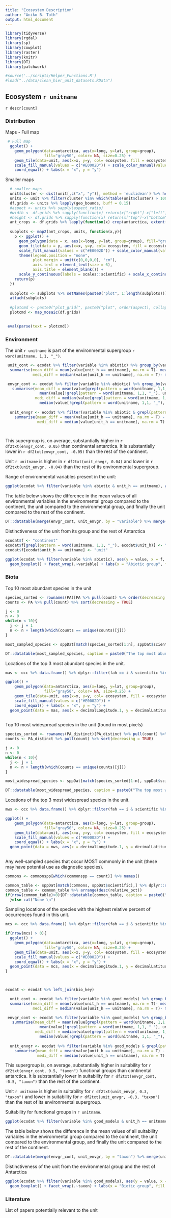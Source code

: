 ```yaml
---
title: "Ecosystem Description"
author: "Aniko B. Toth"
output: html_document
---
```



```r
library(tidyverse)
library(rgdal)
library(sp)
library(cowplot)
library(raster)
library(knitr)
library(DT)
library(patchwork)

#source('../scripts/Helper_Functions.R')
#load("../data/clean_hier_unit_datasets.RData")

```

## Ecosystem `r unitname`

`r descr[count]`

### Distribution

Maps - Full map

```r
 # Full map
  ggplot() +  
    geom_polygon(data=antarctica, aes(x=long, y=lat, group=group), 
                 fill="gray50", color= NA, size=0.25) +
    geom_tile(data=unit, aes(x=x, y=y, col= ecosystem, fill = ecosystem), lwd = 1.5) +
    scale_fill_manual(values = c("#E0002D")) + scale_color_manual(values = c("#E0002D")) +
    coord_equal() + labs(x = "x", y = "y")
```

Smaller maps

```r
  # smaller maps
  unit$cluster <- dist(unit[,c("x", "y")], method = 'euclidean') %>% hclust(method = 'average') %>% cutree(k = 6)
  units <- unit %>% filter(cluster %in% which(table(unit$cluster) > 100)) %>% split(.$cluster)
  df.grids <- units %>% lapply(geo_bounds, buff = 0.15)
  #aspect <- units %>% sapply(aspect_ratio)
  #width <- df.grids %>% sapply(function(x) return(x["right"]-x["left"]))
  #height <- df.grids %>% sapply(function(x) return(x["top"]-x["bottom"]))
  ant_crops <- df.grids %>% lapply(function(x) crop(antarctica, extent(x)))
  
  subplots <- map2(ant_crops, units, function(x,y){
    p <- ggplot() +  
      geom_polygon(data = x, aes(x=long, y=lat, group=group), fill="gray50", color= NA, size=0.25) +
      geom_tile(data = y, aes(x=x, y=y, col= ecosystem, fill = ecosystem), lwd = .8) +
      scale_fill_manual(values = c("#E0002D")) + scale_color_manual(values = c("#E0002D")) + coord_equal() +
      theme(legend.position = "none", 
            plot.margin = unit(c(0,0,0,0), "cm"), 
            axis.text = element_text(size = 6), 
            axis.title = element_blank()) +
      scale_y_continuous(labels = scales::scientific) + scale_x_continuous(labels = scales::scientific) 
    return(p)
  })
  
  subplots <- subplots %>% setNames(paste0("plot", 1:length(subplots)))
  attach(subplots)
  
  #plotcmd <- paste0("plot_grid(", paste0("plot", order(aspect), collapse = ","),", rel_widths = width)")
  plotcmd <- map_mosaic(df.grids)
 

```


```r
 eval(parse(text = plotcmd))
```


### Environment

The unit `r unitname` is part of the environmental supergroup `r word(unitname, 1,1, "_")`.

```r
 unit_cont <- ecodat %>% filter(variable %in% abiotic) %>% group_by(variable) %>% 
  summarise(mean_diff = mean(value[unit_h == unitname], na.rm = T)- mean(value[unit_h != unitname], na.rm = T), 
            medi_diff = median(value[unit_h == unitname], na.rm = T)- median(value[unit_h != unitname], na.rm = T)) %>% arrange(desc(mean_diff)) 

 envgr_cont <- ecodat %>% filter(variable %in% abiotic) %>% group_by(variable) %>% 
   summarise(mean_diff = mean(value[grepl(pattern = word(unitname, 1,1, "_"), unit_h)], na.rm = T) - 
               mean(value[!grepl(pattern = word(unitname, 1,1, "_"), unit_h)], na.rm = T), 
             medi_diff = median(value[grepl(pattern = word(unitname, 1,1, "_"), unit_h)], na.rm = T) - 
               median(value[!grepl(pattern = word(unitname, 1,1, "_"), unit_h)], na.rm = T)) %>% arrange(desc(mean_diff))
 
  unit_envgr <- ecodat %>% filter(variable %in% abiotic & grepl(pattern = word(unitname, 1,1, "_"), unit_h)) %>% group_by(variable) %>% 
    summarise(mean_diff = mean(value[unit_h == unitname], na.rm = T) - mean(value[unit_h != unitname], na.rm = T),
              medi_diff = median(value[unit_h == unitname], na.rm = T) - median(value[unit_h != unitname], na.rm = T)) %>% arrange(desc(mean_diff))

  
```

This supergroup is, on average, substantially higher in `r df2txt(envgr_cont, 0.05)` than continental antarctica. It is substantially lower in `r df2txt(envgr_cont, -0.05)` than the rest of the continent.

Unit `r unitname` is higher in `r df2txt(unit_envgr, 0.04)` and lower in `r df2txt(unit_envgr, -0.04)` than the rest of its environmental supergroup.


Range of environmental variables present in the unit:

```r
ggplot(ecodat %>% filter(variable %in% abiotic & unit_h == unitname), aes(x = variable, fill = variable, y = value)) + geom_boxplot()

```

The table below shows the difference in the mean values of all environmental variables in the environmental group compared to the continent, the unit compared to the environmental group, and finally the unit compared to the rest of the continent. 

```r
DT::datatable(merge(envgr_cont, unit_envgr, by = "variable") %>% merge(unit_cont, by = "variable") %>% dplyr::select(variable, grep("mean", names(.))) %>% setNames(c("variable", "group_continent", "unit_group", "unit_continent")) %>% arrange(desc(unit_continent)))

```


Distinctiveness of the unit from its group and the rest of Antarctica
```r
ecodat$f <- "continent"
ecodat$f[grepl(pattern = word(unitname, 1,1, "_"), ecodat$unit_h)] <- "group"
ecodat$f[ecodat$unit_h == unitname] <- "unit"

ggplot(ecodat %>% filter(variable %in% abiotic), aes(y = value, x = f, fill = f)) + 
  geom_boxplot() + facet_wrap(.~variable) + labs(x = "Abiotic group", fill = "Abiotic group")

```

<!-- Distinctiveness of environmental group from rest of Antarctica.

```r
ggplot(ecodat %>% filter(variable %in% abiotic), aes(y = value, x = grepl(pattern = word(unitname, 1,1, "_"), unit_h), fill = grepl(pattern = word(unitname, 1,1, "_"), unit_h))) + 
  geom_boxplot() + facet_wrap(.~variable) + labs(x = "Abiotic group", fill = "Abiotic group")


```

Distinctiveness of unit `r unitname` from rest of environmental group

```r
ggplot(ecodat %>% filter(variable %in% abiotic & grepl(pattern = word(unitname, 1,1, "_"), unit_h)), aes(y = value, x = unit_h == unitname, fill = unit_h == unitname)) + 
  geom_boxplot() + facet_wrap(.~variable) 


```


Distinctiveness of unit `r unitname` from rest of antarctica.
```r
ggplot(ecodat %>% filter(variable %in% abiotic), aes(y = value, x = unit_h == unitname, fill =  unit_h == unitname)) + 
  geom_boxplot() + facet_wrap(.~variable)

```

-->

### Biota

Top 10 most abundant species in the unit
```r
species_sorted <- rownames(PA)[PA %>% pull(count) %>% order(decreasing = TRUE)]
counts <- PA %>% pull(count) %>% sort(decreasing = TRUE)

j <- 0
n <- 0
while(n < 10){
  j <- j + 1
  n <- n + length(which(counts == unique(counts)[j]))
}

most_sampled_species <- sppDat[match(species_sorted[1:n], sppDat$scientific),] %>% dplyr::select(scientific, Functional_group, phylum) %>% data.frame(restricted = species_sorted[1:n] %in% restricted_spp, count = counts[1:n], relative_pct = round(100*counts[1:n]/sum(counts), 4)) %>% filter(relative_pct > 0)

DT::datatable(most_sampled_species, caption = paste0("The top most abundant species in ecosystem ", unitname))
```

Locations of the top 3 most abundant species in the unit.

```r
  
mas <- occ %>% data.frame() %>% dplyr::filter(fah == i & scientific %in% most_sampled_species$scientific[1:3])

ggplot() +  
    geom_polygon(data=antarctica, aes(x=long, y=lat, group=group), 
                 fill="gray50", color= NA, size=0.25) +
    geom_tile(data=unit, aes(x=x, y=y, col= ecosystem, fill = ecosystem), lwd = 1) +
    scale_fill_manual(values = c("#E0002D")) + 
    coord_equal() + labs(x = "x", y = "y") + 
  geom_point(data = mas, aes(x = decimalLongitude.1, y = decimalLatitude.1, col = scientific), shape = 3, size = 6, stroke = 1) + scale_color_manual(values = c("#E0002D", "black", "blue", "yellow")) 
 

```


Top 10 most widespread species in the unit (found in most pixels)
```r
species_sorted <- rownames(PA_distinct)[PA_distinct %>% pull(count) %>% order(decreasing = TRUE)]
counts <- PA_distinct %>% pull(count) %>% sort(decreasing = TRUE)

j <- 0
n <- 0
while(n < 10){
  j <- j + 1
  n <- n + length(which(counts == unique(counts)[j]))
}

most_widespread_species <- sppDat[match(species_sorted[1:n], sppDat$scientific),] %>% dplyr::select(scientific, Functional_group, phylum) %>% data.frame(restricted = species_sorted[1:n] %in% restricted_spp, count = counts[1:n], relative_pct = round(100*counts[1:n]/sum(counts), 4)) %>% filter(relative_pct > 0)

DT::datatable(most_widespread_species, caption = paste0("The top most widespread species in ecosystem ", unitname))
```

Locations of the top 3 most widespread species in the unit.

```r
  
mws <- occ %>% data.frame() %>% dplyr::filter(fah == i & scientific %in% most_widespread_species$scientific[1:3])

ggplot() +  
    geom_polygon(data=antarctica, aes(x=long, y=lat, group=group), 
                 fill="gray50", color= NA, size=0.25) +
    geom_tile(data=unit, aes(x=x, y=y, col= ecosystem, fill = ecosystem), lwd = 1) +
    scale_fill_manual(values = c("#E0002D")) + 
    coord_equal() + labs(x = "x", y = "y") + 
  geom_point(data = mws, aes(x = decimalLongitude.1, y = decimalLatitude.1, col = scientific), shape = 3, size = 6, stroke = 1) + scale_color_manual(values = c("#E0002D", "black", "blue", "yellow")) 
 

```


Any well-sampled species that occur MOST commonly in the unit (these may have potential use as diagnostic species).
```r
commons <- commonspp[which(commonspp == count)] %>% names()

common_table <- sppDat[match(commons, sppDat$scientific),] %>% dplyr::select(scientific, Functional_group, phylum) %>% data.frame(restricted = commons %in% restricted_spp, relative_pct = dom_pct[commons]) %>% filter(relative_pct > 0) %>% tibble()
common_table <- common_table %>% arrange(desc(relative_pct))
if(nrow(common_table)>0){DT::datatable(common_table, caption = paste0("A list of common species whose highest incidence of sampling is in ", unitname))
  }else cat("None \n")

```

Sampling locations of the species with the highest relative percent of occurrences found in this unit.

```r
mcs <- occ %>% data.frame() %>% dplyr::filter(fah == i & scientific %in% common_table$scientific[1:3])

if(nrow(mcs) > 0){
  ggplot() +  
    geom_polygon(data=antarctica, aes(x=long, y=lat, group=group), 
                 fill="gray50", color= NA, size=0.25) +
    geom_tile(data=unit, aes(x=x, y=y, col= ecosystem, fill = ecosystem), lwd = 1) +
    scale_fill_manual(values = c("#E0002D")) + 
    coord_equal() + labs(x = "x", y = "y") + 
  geom_point(data = mcs, aes(x = decimalLongitude.1, y = decimalLatitude.1, col = scientific), shape = 3, size = 6, stroke = 1) + scale_color_manual(values = c("#E0002D", "black", "blue", "yellow")) 
}

 

```


<!--

```r
sampled_species <- rownames(PA)[PA %>%  pull(count) %>% `>`(0) %>% which()]
singl <- sampled_species[sampled_species %in% singletons]
singl_table <- sppDat[match(singl, sppDat$scientific),] %>% dplyr::select(scientific, Functional_group, phylum) %>% data.frame(restricted = singl %in% restricted_spp) 
if(nrow(singl_table) > 0){
  DT::datatable(singl_table, caption = paste0("A list of singletons (only one sampled individual) that are found in ", unitname))
} else cat("None \n")

```

A list of doubletons (two sampled individuals) found in the unit 

```r

doubl <- sampled_species[sampled_species %in% doubletons]
doubl_table <- sppDat[match(doubl, sppDat$scientific),] %>% dplyr::select(scientific, Functional_group, phylum) %>% data.frame(restricted = doubl %in% restricted_spp) 
if(nrow(doubl_table) > 0){
  DT::datatable(doubl_table, caption = paste0("A list of doubletons (two sampled individuals) that are found in ", unitname))
} else cat("None \n")

```

-->

```r
ecodat <- ecodat %>% left_join(bio_key)

  unit_cont <- ecodat %>% filter(variable %in% good_models) %>% group_by(taxon) %>% 
  summarise(mean_diff = mean(value[unit_h == unitname], na.rm = T)- mean(value[unit_h != unitname], na.rm = T), 
            medi_diff = median(value[unit_h == unitname], na.rm = T)- median(value[unit_h != unitname], na.rm = T)) %>% arrange(desc(mean_diff)) 

 envgr_cont <- ecodat %>% filter(variable %in% good_models) %>% group_by(taxon) %>% 
   summarise(mean_diff = mean(value[grepl(pattern = word(unitname, 1,1, "_"), unit_h)], na.rm = T) - 
               mean(value[!grepl(pattern = word(unitname, 1,1, "_"), unit_h)], na.rm = T), 
             medi_diff = median(value[grepl(pattern = word(unitname, 1,1, "_"), unit_h)], na.rm = T) - 
               median(value[!grepl(pattern = word(unitname, 1,1, "_"), unit_h)], na.rm = T)) %>% arrange(desc(mean_diff))
 
  unit_envgr <- ecodat %>% filter(variable %in% good_models & grepl(pattern = word(unitname, 1,1, "_"), unit_h)) %>% group_by(taxon) %>% 
    summarise(mean_diff = mean(value[unit_h == unitname], na.rm = T) - mean(value[unit_h != unitname], na.rm = T),
              medi_diff = median(value[unit_h == unitname], na.rm = T) - median(value[unit_h != unitname], na.rm = T)) %>% arrange(desc(mean_diff))


```  

This supergroup is, on average, substantially higher in suitability for 
`r df2txt(envgr_cont, 0.5, "taxon")` 
functional groups than continental antarctica. It is substantially lower in suitability for
`r df2txt(envgr_cont, -0.5, "taxon")` 
than the rest of the continent.

Unit `r unitname` is higher in suitability for `r df2txt(unit_envgr, 0.3, "taxon")` 
and lower in suitability for `r df2txt(unit_envgr, -0.3, "taxon")` than the rest of its environmental supergroup.

Suitability for functional groups in `r unitname`.

```r

ggplot(ecodat %>% filter(variable %in% good_models & unit_h == unitname), aes(x = taxon, fill = taxon, y = value)) + geom_boxplot() + theme(legend.position = "none") + coord_flip()
```

The table below shows the difference in the mean values of all suitability variables in the environmental group compared to the continent, the unit compared to the environmental group, and finally the unit compared to the rest of the continent. 

```r
DT::datatable(merge(envgr_cont, unit_envgr, by = "taxon") %>% merge(unit_cont, by = "taxon") %>% dplyr::select(taxon, grep("mean", names(.))) %>% setNames(c("taxon", "group_continent", "unit_group", "unit_continent")) %>% arrange(desc(unit_continent)))

```


Distinctiveness of the unit from the environmental group and the rest of Antarctica 
 
```r
ggplot(ecodat %>% filter(variable %in% good_models), aes(y = value, x = f, fill = f)) + 
  geom_boxplot() + facet_wrap(.~taxon) + labs(x = "Biotic group", fill = "Biotic group") + theme(strip.text = element_text(size = 8))

```


<!--
Distinctiveness of environmental group biota from rest of Antarctica.

```r
ggplot(ecodat %>% filter(variable %in% good_models), aes(y = value, x = grepl(pattern = word(unitname, 1,1, "_"), unit_h), fill = grepl(pattern = word(unitname, 1,1, "_"), unit_h))) + 
  geom_boxplot() + facet_wrap(.~variable) + labs(x = "Biotic group", fill = "Biotic group")

```

Distinctiveness of unit `r unitname` from rest of environmental group

```r
ggplot(ecodat %>% filter(variable %in% good_models & grepl(pattern = word(unitname, 1,1, "_"), unit_h)), aes(y = value, x = unit_h == unitname, fill = unit_h == unitname)) + 
  geom_boxplot() + facet_wrap(.~variable) + labs(x = "Biotic group", fill = "Biotic group")

```


Distinctiveness from rest of antarctica.

```r
ggplot(ecodat %>% filter(variable %in% good_models), aes(y = value, x = unit_h == unitname, fill =  unit_h == unitname)) + 
  geom_boxplot() + facet_wrap(.~variable) + labs(x = "Biotic group", fill = "Biotic group")

```

-->

### Literature 

List of papers potentially relevant to the unit